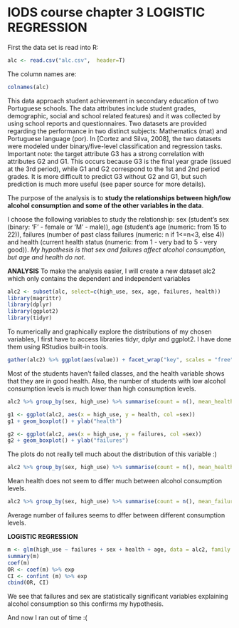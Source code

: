 
# IODS course chapter 3 LOGISTIC REGRESSION



First the data set is read into R:
```r
alc <- read.csv("alc.csv",  header=T)
```


The column names are:
```r
colnames(alc)
```


This data approach student achievement in secondary education of two Portuguese schools. The data attributes include student grades, demographic, social and school related features) and it was collected by using school reports and questionnaires. Two datasets are provided regarding the performance in two distinct subjects: Mathematics (mat) and Portuguese language (por). In [Cortez and Silva, 2008], the two datasets were modeled under binary/five-level classification and regression tasks. Important note: the target attribute G3 has a strong correlation with attributes G2 and G1. This occurs because G3 is the final year grade (issued at the 3rd period), while G1 and G2 correspond to the 1st and 2nd period grades. It is more difficult to predict G3 without G2 and G1, but such prediction is much more useful (see paper source for more details).

The purpose of the analysis is to **study the relationships between high/low alcohol consumption and some of the other variables in the data**. 

I choose the following variables to study the relationship: sex (student's sex (binary: 'F' - female or 'M' - male)), age (student's age (numeric: from 15 to 22)), failures (number of past class failures (numeric: n if 1<=n<3, else 4)) and health (current health status (numeric: from 1 - very bad to 5 - very good)). *My hypothesis is that sex and failures affect alcohol consumption, but age and health do not.*


**ANALYSIS**
To make the analysis easier, I will create a new dataset alc2 which only contains the  dependent and independent variables

```r
alc2 <- subset(alc, select=c(high_use, sex, age, failures, health))
library(magrittr)
library(dplyr)
library(ggplot2)
library(tidyr)
```


To numerically and graphically explore the distributions of my chosen variables, I first have to access libraries tidyr, dplyr and ggplot2. I have done them using RStudios built-in tools. 

```r
gather(alc2) %>% ggplot(aes(value)) + facet_wrap("key", scales = "free") + geom_bar()

```

Most of the students haven't failed classes, and the health variable shows that they are in good health. Also, the number of students with low alcohol consumption levels is much lower than high consumption levels.

```r
alc2 %>% group_by(sex, high_use) %>% summarise(count = n(), mean_health = mean(health))
```

```r

g1 <- ggplot(alc2, aes(x = high_use, y = health, col =sex))
g1 + geom_boxplot() + ylab("health")
```

```r
g2 <- ggplot(alc2, aes(x = high_use, y = failures, col =sex))
g2 + geom_boxplot() + ylab("failures")

```
The plots do not really tell much about the distribution of this variable :)

```r

alc2 %>% group_by(sex, high_use) %>% summarise(count = n(), mean_health = mean(health))
```

Mean health does not seem to differ much between alcohol consumption levels.

```r
alc2 %>% group_by(sex, high_use) %>% summarise(count = n(), mean_failures = mean(failures))
```

Average number of failures seems to dffer between different consumption levels. 

**LOGISTIC REGRESSION**
```r
m <- glm(high_use ~ failures + sex + health + age, data = alc2, family = "binomial")
summary(m)
coef(m)
OR <- coef(m) %>% exp
CI <- confint (m) %>% exp
cbind(OR, CI)

```

We see that failures and sex are statistically significant variables explaining alcohol consumption so this confirms my hypothesis. 


And now I ran out of time :(